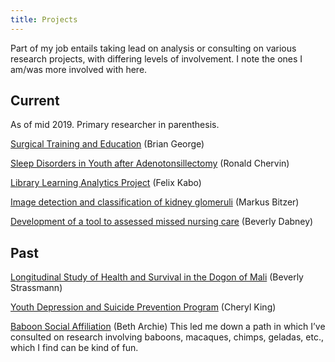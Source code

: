 ```yaml
---
title: Projects
---
```



Part of my job entails taking lead on analysis or consulting on various research projects, with differing levels of involvement. I note the ones I am/was more involved with here.

## Current

As of mid 2019. Primary researcher in parenthesis.

[Surgical Training and Education](https://medicine.umich.edu/dept/lhs/brian-c-george-md) (Brian George)

[Sleep Disorders in Youth after Adenotonsillectomy](https://www.researchgate.net/profile/Ronald_Chervin) (Ronald Chervin)

[Library Learning Analytics Project](https://libraryanalytics.org/) (Felix Kabo)

[Image detection and classification of kidney glomeruli](https://www.uofmhealth.org/profile/1695/markus-bitzer-md) (Markus Bitzer)

[Development of a tool to assessed missed nursing care](https://www.umflint.edu/nursing/beverly-dabney) (Beverly Dabney)



## Past

[Longitudinal Study of Health and Survival in the Dogon of Mali](http://sites.lsa.umich.edu/bis/research/) (Beverly Strassmann)

[Youth Depression and Suicide Prevention Program](https://sites.lsa.umich.edu/king-lab/) (Cheryl King)

[Baboon Social Affiliation](http://rspb.royalsocietypublishing.org/content/281/1793/20141261.short) (Beth Archie) This led me down a path in which I've consulted on research involving baboons, macaques, chimps, geladas, etc., which I find can be kind of fun.
